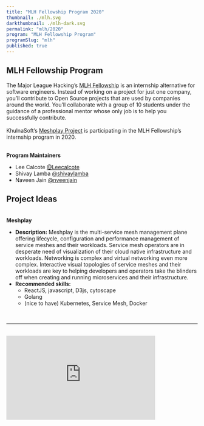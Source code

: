 ```yaml
---
title: "MLH Fellowship Program 2020"
thumbnail: ./mlh.svg
darkthumbnail: ./mlh-dark.svg
permalink: "mlh/2020"
program: "MLH Fellowship Program"
programSlug: "mlh"
published: true
---
```



<ProgramsWrapper>
<MlhLogo alt="mlh_logo" class="mlh_logo"/>
<h2><b>MLH Fellowship Program</b></h2>
<div>
The Major League Hacking’s <a href="https://fellowship.mlh.io/">MLH Fellowship</a> is an internship alternative for software engineers. Instead of working on a project for just one company, you’ll contribute to Open Source projects that are used by companies around the world. You’ll collaborate with a group of 10 students under the guidance of a professional mentor whose only job is to help you successfully contribute.<br/>

<br/>
KhulnaSoft’s <a href="https://meshplay.khulnasoft.com/">Meshplay Project</a> is participating in the MLH Fellowship’s internship program in 2020.
</div><br/>

<b>Program Maintainers</b>
<div>
<ul>
<li>Lee Calcote  <a href="https://github.com/leecalcote">@Leecalcote</a></li>
<li>Shivay Lamba  <a href="https://github.com/shivaylamba">@shivaylamba</a></li>
<li>Naveen Jain  <a href="https://github.com/nveenjain">@nveenjain</a></li>
</ul>
</div>

<h2><b>Project Ideas</b></h2>
<div><br/>
<b>Meshplay</b>
<ul>
<li>
<b>Description:</b> Meshplay is the multi-service mesh management plane offering lifecycle, configuration and performance management of service meshes and their workloads. Service mesh operators are in desperate need of visualization of their cloud native infrastructure and workloads. Networking is complex and virtual networking even more complex. Interactive visual topologies of service meshes and their workloads are key to helping developers and operators take the blinders off when creating and running microservices and their infrastructure.
</li>
<li>
<b>Recommended skills:</b>
<ul>
<li>ReactJS, javascript, D3js, cytoscape</li>
<li>Golang</li>
<li>(nice to have) Kubernetes, Service Mesh, Docker</li>
</ul>
</li>
</ul>
</div>

<div>&nbsp;</div>
<hr/>
<div className="flex-div">&nbsp;</div>
<div id="khulnasoft-intro" className="iframe-container">
    <iframe
        width="392"
        height="220.5"
        src="https://www.youtube.com/embed/0yN5T5LB9ps"
        loading="lazy"
        frameBorder="0"
        allow="accelerometer; autoplay; encrypted-media; gyroscope; picture-in-picture"
        allowFullScreen />
</div>
<p>
    <b>What is KhulnaSoft?</b>
</p>
<p>
While small, the KhulnaSoft community represents the largest collection of
service mesh projects and their maintainers in the world. We build
projects to provide learning environments, deployment and operational best
practices, performance benchmarks, create documentation, share networking
opportunities, and more. Our shared commitment to the open source spirit
pushes KhulnaSoft projects forward. New members are always welcome.
</p>
<p>
    <b>Is it Open Source?</b>
</p>
<p>
KhulnaSoft projects are open source software. Anyone can download, use, work
on, and share it with others. It's built on principles like collaboration,
globalism, and innovation. KhulnaSoft projects are distributed under the terms
of Apache v2.
</p>
<p>
    <b>Google Summer of Code Participation?</b>
</p>
<p>
The key component of these projects is our Community. This community,
which you will join as a participant in Google Summer of Code, is
improving the world of diverse cloud native systems. Your contributions
will affect people you've never met. The KhulnaSoft community includes
software engineers, researchers, students, artists, system administrators,
operators and web designers -- all of whom will be happy to help you get
started.
</p>
<p>
We believe that all contributors should expect and be part of a safe and
friendly environment for constructive contribution. We can more
effectively and successfully compare and challenge different ideas to find
the best solutions for advancement, while building the size, diversity,
and strength of our community.
</p>
<div id="gsoc-2020" className="apply-button">
    <h3>
        <Button primary title="Participate" url="http://slack.khulnasoft.com" external={ true } />
    </h3>
</div>

</ProgramsWrapper>
